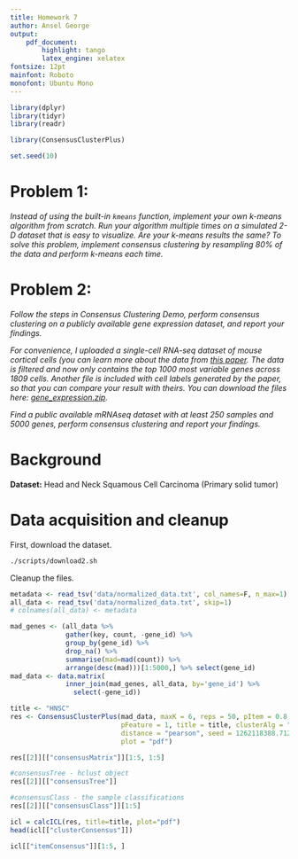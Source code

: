 ```yaml
---
title: Homework 7
author: Ansel George
output:
    pdf_document:
        highlight: tango
        latex_engine: xelatex
fontsize: 12pt
mainfont: Roboto
monofont: Ubuntu Mono
---
```


```r
library(dplyr)
library(tidyr)
library(readr)

library(ConsensusClusterPlus)

set.seed(10)
```

# Problem 1:

*Instead of using the built-in `kmeans` function, implement your own k-means
algorithm from scratch. Run your algorithm multiple times on a simulated 2-D
dataset that is easy to visualize. Are your k-means results the same? To solve
this problem, implement consensus clustering by resampling 80% of the data and
perform k-means each time.*


# Problem 2:

*Follow the steps in Consensus Clustering Demo, perform consensus clustering on
a publicly available gene expression dataset, and report your findings.*

*For convenience, I uploaded a single-cell RNA-seq dataset of mouse cortical
cells (you can learn more about the data from [this
paper](https://www.nature.com/articles/nn.4216). The data is filtered and now
only contains the top 1000 most variable genes across 1809 cells. Another file
is included with cell labels generated by the paper, so that you can compare
your result with theirs. You can download the files here:
[gene_expression.zip](https://canvas.uchicago.edu/courses/21617/files/2459510/download?wrap=1).*





*Find a public available mRNAseq dataset with at least 250 samples and 5000
genes, perform consensus clustering and report your findings.*

# Background

**Dataset:** Head and Neck Squamous Cell Carcinoma (Primary solid tumor)

\url{http://dx.doi.org/10.7908/C1C828P8}


# Data acquisition and cleanup

First, download the dataset.

```bash
./scripts/download2.sh
```

Cleanup the files.

```r
metadata <- read_tsv('data/normalized_data.txt', col_names=F, n_max=1)
all_data <- read_tsv('data/normalized_data.txt', skip=1)
# colnames(all_data) <- metadata
```

```r
mad_genes <- (all_data %>%
              gather(key, count, -gene_id) %>%
              group_by(gene_id) %>%
              drop_na() %>%
              summarise(mad=mad(count)) %>%
              arrange(desc(mad)))[1:5000,] %>% select(gene_id)
mad_data <- data.matrix(
              inner_join(mad_genes, all_data, by='gene_id') %>% 
                select(-gene_id))
```

```r
title <- "HNSC"
res <- ConsensusClusterPlus(mad_data, maxK = 6, reps = 50, pItem = 0.8,
                            pFeature = 1, title = title, clusterAlg = "hc",
                            distance = "pearson", seed = 1262118388.71279,
                            plot = "pdf")
```

```r
res[[2]][["consensusMatrix"]][1:5, 1:5]

#consensusTree - hclust object
res[[2]][["consensusTree"]]

#consensusClass - the sample classifications
res[[2]][["consensusClass"]][1:5]

icl = calcICL(res, title=title, plot="pdf")
head(icl[["clusterConsensus"]])

icl[["itemConsensus"]][1:5, ]
```
